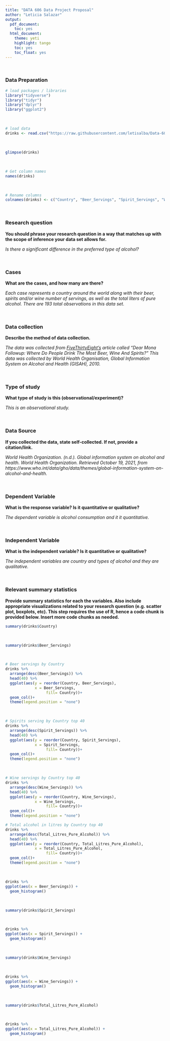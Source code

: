 ```yaml
---
title: "DATA 606 Data Project Proposal"
author: "Leticia Salazar"
output:
  pdf_document:
    toc: yes
  html_document:
    theme: yeti
    highlight: tango
    toc: yes
    toc_float: yes
---
```

$~$

### Data Preparation
```r
# load packages / libraries
library("tidyverse")
library("tidyr")
library("dplyr")
library("ggplot2")
```
$~$

```r
# load data
drinks <- read.csv("https://raw.githubusercontent.com/letisalba/Data-606/main/Project/drinks.csv", header = TRUE, na.strings = c(""," ", "NA"));
```
$~$
```r
glimpse(drinks)
```
$~$
```r
# Get column names
names(drinks)
```
$~$
```r
# Rename columns
colnames(drinks) <- c("Country", "Beer_Servings", "Spirit_Servings", "Wine_Servings", "Total_Litres_Pure_Alcohol")
```
$~$

### Research question 

**You should phrase your research question in a way that matches up with the scope of inference your data set allows for.**

_Is there a significant difference in the preferred type of alcohol?_

$~$

### Cases 

**What are the cases, and how many are there?**

_Each case represents a country around the world along with their beer, spirits and/or wine number of servings, as well as the total liters of pure alcohol. There are 193 total observations in this data set._

$~$

### Data collection 

**Describe the method of data collection.**

_The data was collected from [FiveThirtyEight's](https://fivethirtyeight.com/features/dear-mona-followup-where-do-people-drink-the-most-beer-wine-and-spirits/) article called "Dear Mona Followup: Where Do People Drink The Most Beer, Wine And Spirits?" This data was collected by World Health Organisation, Global Information System on Alcohol and Health (GISAH), 2010._

$~$

### Type of study 

**What type of study is this (observational/experiment)?**

_This is an observational study._

$~$

### Data Source 

**If you collected the data, state self-collected. If not, provide a citation/link.**

_World Health Organization. (n.d.). Global information system on alcohol and health. World Health Organization. Retrieved October 19, 2021, from https://www.who.int/data/gho/data/themes/global-information-system-on-alcohol-and-health. _

$~$

### Dependent Variable

**What is the response variable? Is it quantitative or qualitative?**

_The dependent variable is alcohol consumption and it it quantitative._

$~$

### Independent Variable

**What is the independent variable? Is it quantitative or qualitative?**

_The independent variables are country and types of alcohol and they are qualitative._

$~$

### Relevant summary statistics 

**Provide summary statistics for each the variables. Also include appropriate visualizations related to your research question (e.g. scatter plot, boxplots, etc). This step requires the use of R, hence a code chunk is provided below. Insert more code chunks as needed.**

```r
summary(drinks$Country)
```



$~$
```r
summary(drinks$Beer_Servings)
```

$~$

```r
# Beer servings by Country
drinks %>% 
  arrange(desc(Beer_Servings)) %>% 
  head(40) %>% 
  ggplot(aes(y = reorder(Country, Beer_Servings),
             x = Beer_Servings,
                  fill= Country))+
  geom_col()+
  theme(legend.position = "none")
```
$~$

```r
# Spirits serving by Country top 40
drinks %>% 
  arrange(desc(Spirit_Servings)) %>% 
  head(40) %>% 
  ggplot(aes(y = reorder(Country, Spirit_Servings),
             x = Spirit_Servings,
                  fill= Country))+
  geom_col()+
  theme(legend.position = "none")
```

$~$

```r
# Wine servings by Country top 40
drinks %>% 
  arrange(desc(Wine_Servings)) %>% 
  head(40) %>% 
  ggplot(aes(y = reorder(Country, Wine_Servings),
             x = Wine_Servings,
                  fill= Country))+
  geom_col()+
  theme(legend.position = "none")
```


```r
# Total alcohol in litres by Country top 40
drinks %>% 
  arrange(desc(Total_Litres_Pure_Alcohol)) %>% 
  head(40) %>% 
  ggplot(aes(y = reorder(Country, Total_Litres_Pure_Alcohol),
             x = Total_Litres_Pure_Alcohol,
                  fill= Country))+
  geom_col()+
  theme(legend.position = "none")
```


$~$

```r
drinks %>% 
ggplot(aes(x = Beer_Servings)) +
  geom_histogram()
```
$~$

```r
summary(drinks$Spirit_Servings)
```
$~$
```r
drinks %>% 
ggplot(aes(x = Spirit_Servings)) +
  geom_histogram()
```
$~$

```r
summary(drinks$Wine_Servings)
```
$~$
```r
drinks %>% 
ggplot(aes(x = Wine_Servings)) +
  geom_histogram()
```
$~$

```r
summary(drinks$Total_Litres_Pure_Alcohol)
```
$~$
```r
drinks %>% 
ggplot(aes(x = Total_Litres_Pure_Alcohol)) +
  geom_histogram()
```

